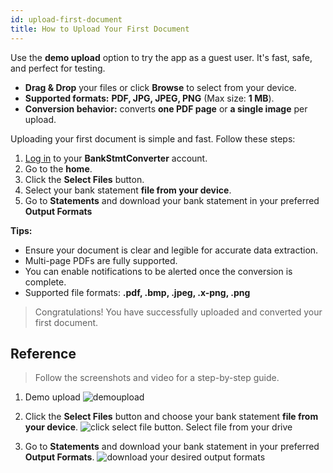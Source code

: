 ```yaml
---
id: upload-first-document
title: How to Upload Your First Document
---
```


Use the **demo upload** option to try the app as a guest user. It's fast, safe, and perfect for testing.

- **Drag & Drop** your files or click **Browse** to select from your device.
- **Supported formats:** **PDF, JPG, JPEG, PNG** (Max size: **1 MB**).
- **Conversion behavior:** converts **one PDF page** or **a single image** per upload.

Uploading your first document is simple and fast. Follow these steps:

1. [Log in](https://bankstmtconverter.com/login) to your **BankStmtConverter** account.
2. Go to the **home**.
3. Click the **Select Files** button. 
4. Select your bank statement **file from your device**.
5. Go to **Statements** and download your bank statement in your preferred **Output Formats**
 

**Tips:**  
- Ensure your document is clear and legible for accurate data extraction.  
- Multi-page PDFs are fully supported.  
- You can enable notifications to be alerted once the conversion is complete.  
- Supported file formats: **.pdf, .bmp, .jpeg, .x-png, .png** 
> Congratulations! You have successfully uploaded and converted your first document.

## Reference 

>Follow the screenshots and video for a step-by-step guide.

1. Demo upload
![demoupload](/images/demoupload.png)

2. Click the **Select Files** button and choose your bank statement **file from your device**.
![click select file button. Select file from your drive](/images/upload-file.png)

3. Go to **Statements** and download your bank statement in your preferred **Output Formats**.
![download your desired output formats](/images/statement.png)
